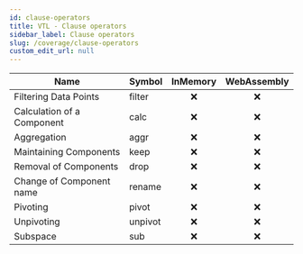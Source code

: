 ```yaml
---
id: clause-operators
title: VTL - Clause operators
sidebar_label: Clause operators
slug: /coverage/clause-operators
custom_edit_url: null
---
```


| Name                       | Symbol  | InMemory | WebAssembly |
| -------------------------- | :------ | :------: | :---------: |
| Filtering Data Points      | filter  |   :x:    |     :x:     |
| Calculation of a Component | calc    |   :x:    |     :x:     |
| Aggregation                | aggr    |   :x:    |     :x:     |
| Maintaining Components     | keep    |   :x:    |     :x:     |
| Removal of Components      | drop    |   :x:    |     :x:     |
| Change of Component name   | rename  |   :x:    |     :x:     |
| Pivoting                   | pivot   |   :x:    |     :x:     |
| Unpivoting                 | unpivot |   :x:    |     :x:     |
| Subspace                   | sub     |   :x:    |     :x:     |
